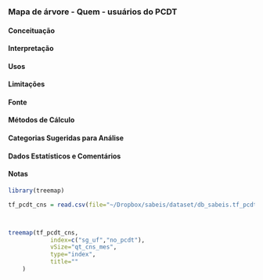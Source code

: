 ### Mapa de árvore - Quem - usuários do PCDT

#### Conceituação
#### Interpretação
#### Usos
#### Limitações
#### Fonte
#### Métodos de Cálculo
#### Categorias Sugeridas para Análise
#### Dados Estatísticos e Comentários
#### Notas

```r
library(treemap)

tf_pcdt_cns = read.csv(file="~/Dropbox/sabeis/dataset/db_sabeis.tf_pcdt_cns.csv")



treemap(tf_pcdt_cns,
            index=c("sg_uf","no_pcdt"),
            vSize="qt_cns_mes",
            type="index",
            title=""
    )

```

